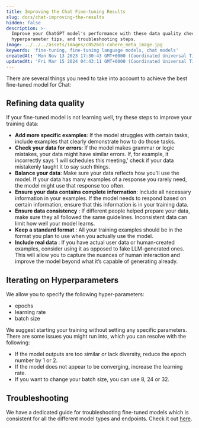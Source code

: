 ```yaml
---
title: Improving the Chat Fine-tuning Results
slug: docs/chat-improving-the-results
hidden: false
description: >-
  Improve your ChatGPT model's performance with these data quality checks,
  hyperparameter tips, and troubleshooting steps.
image: ../../../assets/images/c0526d1-cohere_meta_image.jpg
keywords: 'fine-tuning, fine-tuning language models, chat models'
createdAt: 'Mon Nov 13 2023 17:30:43 GMT+0000 (Coordinated Universal Time)'
updatedAt: 'Fri Mar 15 2024 04:43:11 GMT+0000 (Coordinated Universal Time)'
---
```

There are several things you need to take into account to achieve the best fine-tuned model for Chat:

## Refining data quality

If your fine-tuned model is not learning well, try these steps to improve your training data:

- **Add more specific examples**: If the model struggles with certain tasks, include examples that clearly demonstrate how to do those tasks.
- **Check your data for errors**: If the model makes grammar or logic mistakes, your data might have similar errors. If, for example, it incorrectly says 'I will schedules this meeting,' check if your data mistakenly taught it to say such things.
- **Balance your data**: Make sure your data reflects how you'll use the model. If your data has many examples of a response you rarely need, the model might use that response too often.
- **Ensure your data contains complete information**: Include all necessary information in your examples. If the model needs to respond based on certain information, ensure that this information is in your training data.
- **Ensure data consistency** : If different people helped prepare your data, make sure they all followed the same guidelines. Inconsistent data can limit how well your model learns.
- **Keep a standard format** : All your training examples should be in the format you plan to use when you actually use the model.
- **Include real data** : If you have actual user data or human-created examples, consider using it as opposed to fake LLM-generated ones. This will allow you to capture the nuances of human interaction and improve the model beyond what it’s capable of generating already.

## Iterating on Hyperparameters

We allow you to specify the following hyper-parameters:

- epochs 
- learning rate
- batch size 

We suggest starting your training without setting any specific parameters. There are some issues you might run into, which you can resolve with the following:

- If the model outputs are too similar or lack diversity, reduce the epoch number by 1 or 2. 
- If the model does not appear to be converging, increase the learning rate. 
- If you want to change your batch size, you can use 8, 24 or 32.

## Troubleshooting

We have a dedicated guide for troubleshooting fine-tuned models which is consistent for all the different model types and endpoints. Check it out [here](/docs/troubleshooting-a-fine-tuned-model).

